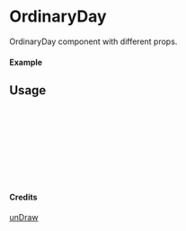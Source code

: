 
<Meta of={OrdinaryDay} title="unDraw/OrdinaryDay" />

# OrdinaryDay

OrdinaryDay component with different props.

#### Example

<Canvas of={OrdinaryDay.Primary} />

## Usage

```ts
import { OrdinaryDay } from "yadl-ui";

const Example = () => {
  return (
      <OrdinaryDay />
  );
};

export default Example;
```

#### Credits
[unDraw](https://undraw.co/illustrations)
